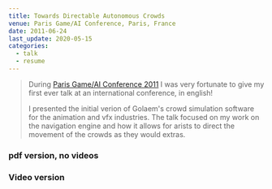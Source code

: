 ```yaml
---
title: Towards Directable Autonomous Crowds
venue: Paris Game/AI Conference, Paris, France
date: 2011-06-24
last_update: 2020-05-15
categories:
  - talk
  - resume
---
```


> During
> [Paris Game/AI Conference 2011](http://golaem.com/content/events/golaem-present-paris-gameai-conference-2011)
> I was very fortunate to give my first ever talk at an international
> conference, in english!
>
> I presented the initial verion of Golaem's crowd simulation software for the
> animation and vfx industries. The talk focused on my work on the navigation
> engine and how it allows for arists to direct the movement of the crowds as
> they would extras.

### pdf version, no videos

<Pdf
  title="Towards Directable Autonomous Crowds"
  src="/content/2011-06-24-towards-directable-autonomous-crowds/2011-06-24-towards-directable-autonomous-crowds.pdf"
  className="aspect-[4/3]"
/>

### Video version

<YouTube videoId="23YrW8Rf-2M" />
